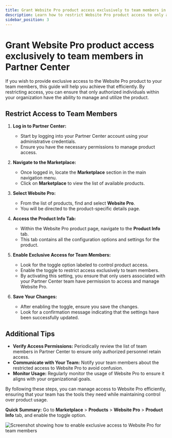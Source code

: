 ```yaml
---
title: Grant Website Pro product access exclusively to team members in Partner Center
description: Learn how to restrict Website Pro product access to only authorized team members within your organization for better control and management.
sidebar_position: 3
---
```


# Grant Website Pro product access exclusively to team members in Partner Center

If you wish to provide exclusive access to the Website Pro product to your team members, this guide will help you achieve that efficiently. By restricting access, you can ensure that only authorized individuals within your organization have the ability to manage and utilize the product.

## Restrict Access to Team Members

1. **Log in to Partner Center:**
   - Start by logging into your Partner Center account using your administrative credentials.
   - Ensure you have the necessary permissions to manage product access.

2. **Navigate to the Marketplace:**
   - Once logged in, locate the **Marketplace** section in the main navigation menu.
   - Click on **Marketplace** to view the list of available products.

3. **Select Website Pro:**
   - From the list of products, find and select **Website Pro**.
   - You will be directed to the product-specific details page.

4. **Access the Product Info Tab:**
   - Within the Website Pro product page, navigate to the **Product Info** tab.
   - This tab contains all the configuration options and settings for the product.

5. **Enable Exclusive Access for Team Members:**
   - Look for the toggle option labeled to control product access.
   - Enable the toggle to restrict access exclusively to team members.
   - By activating this setting, you ensure that only users associated with your Partner Center team have permission to access and manage Website Pro.

6. **Save Your Changes:**
   - After enabling the toggle, ensure you save the changes.
   - Look for a confirmation message indicating that the settings have been successfully updated.

## Additional Tips

- **Verify Access Permissions:** Periodically review the list of team members in Partner Center to ensure only authorized personnel retain access.
- **Communicate with Your Team:** Notify your team members about the restricted access to Website Pro to avoid confusion.
- **Monitor Usage:** Regularly monitor the usage of Website Pro to ensure it aligns with your organizational goals.

By following these steps, you can manage access to Website Pro efficiently, ensuring that your team has the tools they need while maintaining control over product usage.

**Quick Summary:** Go to **Marketplace** > **Products** > **Website Pro** > **Product Info** tab, and enable the toggle option.

![Screenshot showing how to enable exclusive access to Website Pro for team members](/img/website/grant-website-pro-team-access.png)
